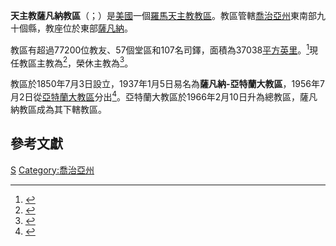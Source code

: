 {{Multiple issues|
{{Primarysources|time=2020-03-05T15:58:49+00:00}}
{{Refimprove|time=2020-03-05T15:58:49+00:00}}
}}
{{NoteTA
|G1=USState
}}
{{Infobox Roman Catholic diocese
|Roman Catholic Diocese of = 天主教薩凡納教區
|Latin name of diocese = Diocesis Savannah
|border = catholic
|image = [[File:Xvisionxstjohncathedralsavannah.jpg|250px]]
|caption = 聖若翰洗者主教座堂
|coat_of_arms = [[File:Roman_Catholic_Diocese_of_Savannah.svg|175px]]
|coat_of_arms_caption = 教區牧徽
|location = [[美國|美國]]
|territory = [[喬治亞州|喬治亞州]]東南部九十個縣
|area = {{convert|37038|sqmi|km2|lk=on}}
|population = 超過77200
|parishes = 57
|secular priests = 107名司鐸
|rite = [[羅馬禮|羅馬禮]]
|patron = [[聖若翰洗者|聖若翰洗者]]
|province = [[天主教亞特蘭大總教區|亞特蘭大]]
|established = 1850年
|cathedral = {{link-en|聖若翰洗者主教座堂 (佐治亞州薩凡納)|Cathedral of St. John the Baptist (Savannah, Georgia)|聖若翰洗者主教座堂}}
|co-cathedral =
|leadership = 主教
|website = [https://www.diosav.org/ 教區官方網站]
|pope = {{incumbent pope}}
|ordinary = {{link-en|斯德望·D·帕爾克斯|Stephen D. Parkes}}
|coadjutor bishop = 
|auxiliary =
|emeritus = {{link-en|J·基文·博倫德|J. Kevin Boland|若望·基文·博倫德}}
|map = [[File:Diocese_of_Savannah.jpg|250px]]
|map_caption = 教區管轄圖
}}
'''天主教薩凡納教區'''（{{lang-la|Diocesis Savannah}}；{{lang-en|Roman Catholic Diocese of Savannah}}）是[[美國|美國]]一個[[羅馬天主教|羅馬天主教]][[教區|教區]]。教區管轄[[喬治亞州|喬治亞州]]東南部九十個縣，教座位於東部[[薩凡納|薩凡納]]。

教區有超過77200位教友、57個堂區和107名司鐸，面積為37038[[平方英里|平方英里]]。<ref>{{cite web |title=The Roman Catholic Diocese of Savannah |url=https://www.diosav.org/ |publisher=The Roman Catholic Diocese of Savannah |accessdate=2020-03-05 |archiveurl=https://web.archive.org/web/20200305151425/https://www.diosav.org/ |archivedate=2020-03-05 |language=en |dead-url=no }}</ref>現任教區主教為{{link-en|斯德望·D·帕爾克斯|Stephen D. Parkes}}<ref>{{cite press release |title=Resignations and Appointments, 08.07.2020 |url=https://press.vatican.va/content/salastampa/en/bollettino/pubblico/2020/07/08/200708b.html |publisher=Holy See Press Office |accessdate=2020-07-09 |archiveurl=https://web.archive.org/web/20200708161543/https://press.vatican.va/content/salastampa/en/bollettino/pubblico/2020/07/08/200708b.html |archivedate=2020-07-08 |language=en |date=2020-07-08 |dead-url=no }}</ref>，榮休主教為{{link-en|J·基文·博倫德|J. Kevin Boland|若望·基文·博倫德}}<ref>{{cite web |title=The Most Reverend John Kevin Boland, D.D. |url=https://www.diosav.org/our-bishops/bishop-boland |publisher=The Roman Catholic Diocese of Savannah |accessdate=2020-03-05 |archiveurl=https://web.archive.org/web/20200305144059/https://www.diosav.org/our-bishops/bishop-boland |archivedate=2020-03-05 |language=en |dead-url=no }}</ref>。

教區於1850年7月3日設立，1937年1月5日易名為'''薩凡納-亞特蘭大教區'''，1956年7月2日從[[天主教亞特蘭大總教區|亞特蘭大教區]]分出<ref>{{cite book |title=ACTA APOSTOLICAE SEDIS |series=II |volume=XXIII |year=1956 |publisher=Typis Polyglottis Vaticanis |pages=750-752 |url=https://www.vatican.va/archive/aas/documents/AAS-48-1956-ocr.pdf |accessdate=2020-03-05 |archiveurl=https://web.archive.org/web/20200305150633/https://www.vatican.va/archive/aas/documents/AAS-48-1956-ocr.pdf |archivedate=2020-03-05 |language=la |dead-url=no }}</ref>。亞特蘭大教區於1966年2月10日升為總教區，薩凡納教區成為其下轄教區。

==參考文獻==
{{reflist}}

{{美國天主教教區}}
[[Category:美國天主教教區|S]]
[[Category:喬治亞州|Category:喬治亞州]]